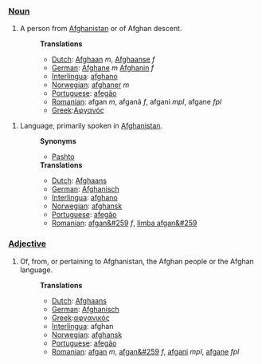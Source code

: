 ===[[Noun]]===
#A person from [[Afghanistan]] or of Afghan descent.
#:'''Translations'''
#:*[[Dutch]]:  [[Afghaan]] ''m'', [[Afghaanse]] ''f''
#:*[[German]]:  [[Afghane]] ''m'' [[Afghanin]] ''f''
#:*[[Interlingua]]: [[afghano]]
#:*[[Norwegian]]: [[afghaner]] ''m''
#:*[[Portuguese]]: [[afegão]] 
#:*[[Romanian]]: afgan ''m'', afganã ''f'', afgani ''mpl'', afgane ''fpl''
#:*[[Greek]]:[[Αφγανός]]

#Language, primarily spoken in [[Afghanistan]].
#:'''Synonyms'''
#:*[[Pashto]]
#:'''Translations'''
#:*[[Dutch]]: [[Afghaans]]
#:*[[German]]: [[Afghanisch]]
#:*[[Interlingua]]: [[afghano]]
#:*[[Norwegian]]: [[afghansk]]
#:*[[Portuguese]]: [[afegão]]
#:*[[Romanian]]: [[afgan&#259]] ''f'', [[limba afgan&#259]]

===[[Adjective]]===
#Of, from, or pertaining to Afghanistan, the Afghan people or the Afghan language.
#:'''Translations'''
#:*[[Dutch]]: [[Afghaans]]
#:*[[German]]: [[Afghanisch]]
#:*[[Greek]]:[[αφγανικός]]
#:*[[Interlingua]]: afghan
#:*[[Norwegian]]: [[afghansk]]
#:*[[Portuguese]]: [[afegão]] 
#:*[[Romanian]]: [[afgan]] ''m'', [[afgan&#259]] ''f'', [[afgani]] ''mpl'', [[afgane]] ''fpl''